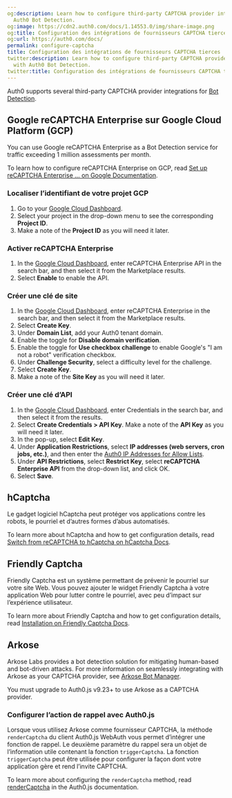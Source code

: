 ```yaml
---
og:description: Learn how to configure third-party CAPTCHA provider integrations with
  Auth0 Bot Detection.
og:image: https://cdn2.auth0.com/docs/1.14553.0/img/share-image.png
og:title: Configuration des intégrations de fournisseurs CAPTCHA tierces
og:url: https://auth0.com/docs/
permalink: configure-captcha
title: Configuration des intégrations de fournisseurs CAPTCHA tierces
twitter:description: Learn how to configure third-party CAPTCHA provider integrations
  with Auth0 Bot Detection.
twitter:title: Configuration des intégrations de fournisseurs CAPTCHA tierces
---
```


Auth0 supports several third-party CAPTCHA provider integrations for [Bot Detection](/docs/secure/attack-protection/bot-detection).

## Google reCAPTCHA Enterprise sur Google Cloud Platform (GCP)

You can use Google reCAPTCHA Enterprise as a <Tooltip tip="Bot Detection: Form of attack protection in which Auth0 blocks suspected bot traffic by enabling a CAPTCHA during the login process." cta="View Glossary" href="/docs/glossary?term=Bot+Detection">Bot Detection</Tooltip> service for traffic exceeding 1 million assessments per month.

To learn how to configure reCAPTCHA Enterprise on GCP, read [Set up reCAPTCHA Enterprise ... on Google Documentation](https://cloud.google.com/recaptcha-enterprise/docs/authenticate-apis).

### Localiser l’identifiant de votre projet GCP

1. Go to your [Google Cloud Dashboard](https://console.cloud.google.com/).
2. Select your project in the drop-down menu to see the corresponding **Project ID**.
3. Make a note of the **Project ID** as you will need it later.

### Activer reCAPTCHA Enterprise

1. In the [Google Cloud Dashboard](https://console.cloud.google.com/), enter reCAPTCHA Enterprise API in the search bar, and then select it from the Marketplace results.
2. Select **Enable** to enable the API.

### Créer une clé de site

1. In the [Google Cloud Dashboard](https://console.cloud.google.com/), enter reCAPTCHA Enterprise in the search bar, and then select it from the Marketplace results.
2. Select **Create Key**.
3. Under **Domain List**, add your Auth0 tenant domain.
4. Enable the toggle for **Disable domain verification**.
5. Enable the toggle for **Use checkbox challenge** to enable Google's "I am not a robot" verification checkbox.
6. Under **Challenge Security**, select a difficulty level for the challenge.
7. Select **Create Key**.
8. Make a note of the **Site Key** as you will need it later.

### Créer une clé d’API

1. In the [Google Cloud Dashboard](https://console.cloud.google.com/), enter Credentials in the search bar, and then select it from the results.
2. Select **Create Credentials > API Key**. Make a note of the **API Key** as you will need it later.
3. In the pop-up, select **Edit Key**.
4. Under **Application Restrictions**, select **IP addresses (web servers, cron jobs, etc.)**, and then enter the [Auth0 IP Addresses for Allow Lists](/docs/secure/security-guidance/data-security/allowlist).
5. Under **API Restrictions**, select **Restrict Key**, select **reCAPTCHA Enterprise API** from the drop-down list, and click OK.
6. Select **Save**.

## hCaptcha

Le gadget logiciel hCaptcha peut protéger vos applications contre les robots, le pourriel et d’autres formes d’abus automatisés.

To learn more about hCaptcha and how to get configuration details, read [Switch from reCAPTCHA to hCaptcha on hCaptcha Docs](https://docs.hcaptcha.com/switch).

## Friendly Captcha

Friendly Captcha est un système permettant de prévenir le pourriel sur votre site Web. Vous pouvez ajouter le widget Friendly Captcha à votre application Web pour lutter contre le pourriel, avec peu d’impact sur l’expérience utilisateur.

To learn more about Friendly Captcha and how to get configuration details, read [Installation on Friendly Captcha Docs](https://docs.friendlycaptcha.com/#/installation?id=installation).

## Arkose

Arkose Labs provides a bot detection solution for mitigating human-based and bot-driven attacks. For more information on seamlessly integrating with Arkose as your CAPTCHA provider, see [Arkose Bot Manager](https://www.arkoselabs.com/arkose-bot-manager/).

<Warning>

You must upgrade to Auth0.js v9.23+ to use Arkose as a CAPTCHA provider.

</Warning>

### Configurer l’action de rappel avec Auth0.js

Lorsque vous utilisez Arkose comme fournisseur CAPTCHA, la méthode `renderCaptcha` du client Auth0.js WebAuth vous permet d’intégrer une fonction de rappel. Le deuxième paramètre du rappel sera un objet de l’information utile contenant la fonction `triggerCaptcha`. La fonction `triggerCaptcha` peut être utilisée pour configurer la façon dont votre application gère et rend l’invite CAPTCHA.

To learn more about configuring the `renderCaptcha` method, read [renderCaptcha](https://auth0.github.io/auth0.js/WebAuth.html#renderCaptcha) in the Auth0.js documentation.